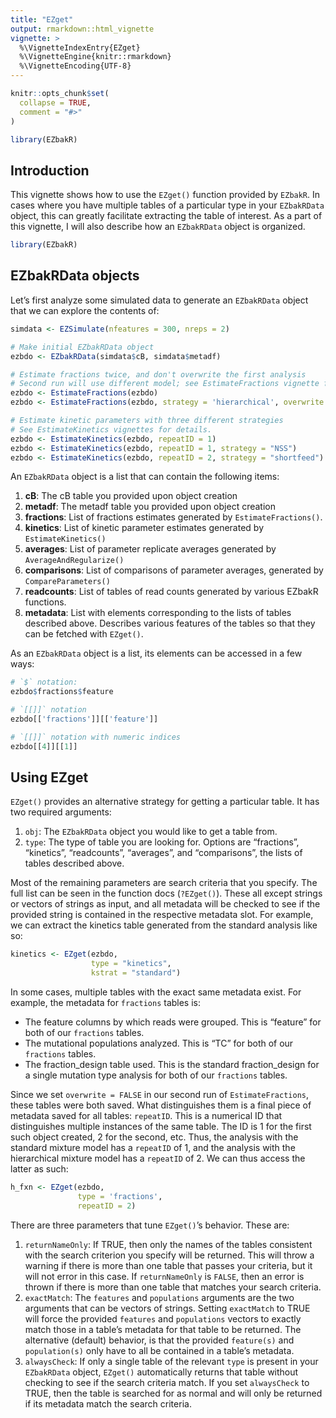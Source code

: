 ```yaml
---
title: "EZget"
output: rmarkdown::html_vignette
vignette: >
  %\VignetteIndexEntry{EZget}
  %\VignetteEngine{knitr::rmarkdown}
  %\VignetteEncoding{UTF-8}
---
```


```r
knitr::opts_chunk$set(
  collapse = TRUE,
  comment = "#>"
)
```

```r
library(EZbakR)
```

## Introduction

This vignette shows how to use the `EZget()` function provided by `EZbakR`.
In cases where you have multiple tables of a particular type in your `EZbakRData`
object, this can greatly facilitate extracting the table of interest. As a part
of this vignette, I will also describe how an `EZbakRData` object is organized.

```r
library(EZbakR)
```

## EZbakRData objects

Let's first analyze some simulated data to generate an `EZbakRData` object that
we can explore the contents of:

```r
simdata <- EZSimulate(nfeatures = 300, nreps = 2)

# Make initial EZbakRData object
ezbdo <- EZbakRData(simdata$cB, simdata$metadf)

# Estimate fractions twice, and don't overwrite the first analysis
# Second run will use different model; see EstimateFractions vignette for details
ezbdo <- EstimateFractions(ezbdo)
ezbdo <- EstimateFractions(ezbdo, strategy = 'hierarchical', overwrite = FALSE)

# Estimate kinetic parameters with three different strategies
# See EstimateKinetics vignettes for details.
ezbdo <- EstimateKinetics(ezbdo, repeatID = 1)
ezbdo <- EstimateKinetics(ezbdo, repeatID = 1, strategy = "NSS")
ezbdo <- EstimateKinetics(ezbdo, repeatID = 2, strategy = "shortfeed")
```


An `EZbakRData` object is a list that can contain the following items:

1. **cB**: The cB table you provided upon object creation
2. **metadf**: The metadf table you provided upon object creation
3. **fractions**: List of fractions estimates generated by `EstimateFractions()`.
4. **kinetics**: List of kinetic parameter estimates generated by `EstimateKinetics()`
5. **averages**: List of parameter replicate averages generated by `AverageAndRegularize()`
6. **comparisons**: List of comparisons of parameter averages, generated by `CompareParameters()`
7. **readcounts**: List of tables of read counts generated by various EZbakR functions.
8. **metadata**: List with elements corresponding to the lists of tables described
above. Describes various features of the tables so that they can be fetched
with `EZget()`.

As an `EZbakRData` object is a list, its elements can be accessed in a few ways:

```r
# `$` notation:
ezbdo$fractions$feature

# `[[]]` notation
ezbdo[['fractions']][['feature']]

# `[[]]` notation with numeric indices
ezbdo[[4]][[1]]

```


## Using EZget

`EZget()` provides an alternative strategy for getting a particular table.
It has two required arguments:

1. `obj`: The `EZbakRData` object you would like to get a table from.
2. `type`: The type of table you are looking for. Options are "fractions",
"kinetics", "readcounts", "averages", and "comparisons", the lists of tables
described above.

Most of the remaining parameters are search criteria that you specify. The
full list can be seen in the function docs (`?EZget()`). These all except
strings or vectors of strings as input, and all metadata will be checked to see
if the provided string is contained in the respective metadata slot. For example,
we can extract the kinetics table generated from the standard analysis like so:

```r
kinetics <- EZget(ezbdo,
                  type = "kinetics",
                  kstrat = "standard")
```

In some cases, multiple tables with the exact same metadata exist. For example,
the metadata for `fractions` tables is:

* The feature columns by which reads were grouped. This is "feature" for both of
our `fractions` tables.
* The mutational populations analyzed. This is "TC" for both of our `fractions`
tables.
* The fraction_design table used. This is the standard fraction_design for
a single mutation type analysis for both of our `fractions` tables.

Since we set `overwrite = FALSE` in our second run of `EstimateFractions`, these
tables were both saved. What distinguishes them is a final piece of metadata 
saved for all tables: `repeatID`. This is a numerical ID that distinguishes 
multiple instances of the same table. The ID is 1 for the first such object
created, 2 for the second, etc. Thus, the analysis with the standard mixture
model has a `repeatID` of 1, and the analysis with the hierarchical mixture
model has a `repeatID` of 2. We can thus access the latter as such:

```r
h_fxn <- EZget(ezbdo, 
               type = 'fractions',
               repeatID = 2)
```


There are three parameters that tune `EZget()`'s behavior. These are:

1. `returnNameOnly`: If TRUE, then only the names of the tables consistent with
the search criterion you specify will be returned. This will throw a warning
if there is more than one table that passes your criteria, but it will not
error in this case. If `returnNameOnly` is `FALSE`, then an error is thrown
if there is more than one table that matches your search criteria.
2. `exactMatch`: The `features` and `populations` arguments are the two arguments
that can be vectors of strings. Setting `exactMatch` to TRUE will force the 
provided `features` and `populations` vectors to exactly match those in a table's
metadata for that table to be returned. The alternative (default) behavior, is
that the provided `feature(s)` and `population(s)` only have to all be contained
in a table's metadata.
3. `alwaysCheck`: If only a single table of the relevant `type` is present in
your `EZbakRData` object, `EZget()` automatically returns that table without
checking to see if the search criteria match. If you set `alwaysCheck` to TRUE,
then the table is searched for as normal and will only be returned if its 
metadata match the search criteria.





